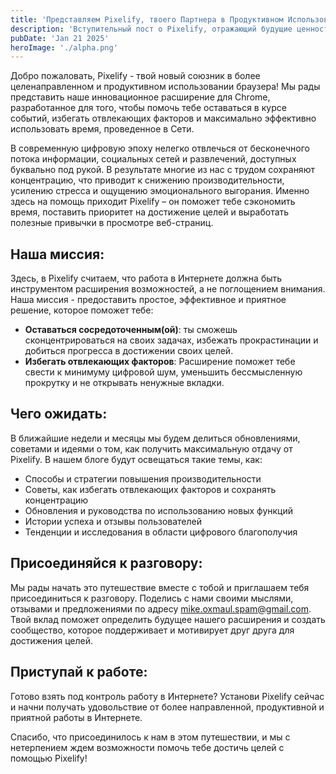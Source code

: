 ```yaml
---
title: 'Представляем Pixelify, твоего Партнера в Продуктивном Использовании Браузера'
description: 'Вступительный пост о Pixelify, отражающий будущие ценности.'
pubDate: 'Jan 21 2025'
heroImage: './alpha.png'
---
```


Добро пожаловать, Pixelify - твой новый союзник в более целенаправленном и продуктивном использовании браузера! Мы рады представить наше инновационное расширение для Chrome, разработанное для того, чтобы помочь тебе оставаться в курсе событий, избегать отвлекающих факторов и максимально эффективно использовать время, проведенное в Сети.

В современную цифровую эпоху нелегко отвлечься от бесконечного потока информации, социальных сетей и развлечений, доступных буквально под рукой. В результате многие из нас с трудом сохраняют концентрацию, что приводит к снижению производительности, усилению стресса и ощущению эмоционального выгорания. Именно здесь на помощь приходит Pixelify – он поможет тебе сэкономить время, поставить приоритет на достижение целей и выработать полезные привычки в просмотре веб-страниц.

## Наша миссия:

Здесь, в Pixelify считаем, что работа в Интернете должна быть инструментом расширения возможностей, а не поглощением внимания. Наша миссия - предоставить простое, эффективное и приятное решение, которое поможет тебе:
* **Оставаться сосредоточенным(ой)**: ты сможешь сконцентрироваться на своих задачах, избежать прокрастинации и добиться прогресса в достижении своих целей.
* **Избегать отвлекающих факторов**: Расширение поможет тебе свести к минимуму цифровой шум, уменьшить бессмысленную прокрутку и не открывать ненужные вкладки.

## Чего ожидать:

В ближайшие недели и месяцы мы будем делиться обновлениями, советами и идеями о том, как получить максимальную отдачу от Pixelify. В нашем блоге будут освещаться такие темы, как:

* Способы и стратегии повышения производительности
* Советы, как избегать отвлекающих факторов и сохранять концентрацию
* Обновления и руководства по использованию новых функций
* Истории успеха и отзывы пользователей
* Тенденции и исследования в области цифрового благополучия

## Присоединяйся к разговору:

Мы рады начать это путешествие вместе с тобой и приглашаем тебя присоединиться к разговору. Поделись с нами своими мыслями, отзывами и предложениями по адресу mike.oxmaul.spam@gmail.com. Твой вклад поможет определить будущее нашего расширения и создать сообщество, которое поддерживает и мотивирует друг друга для достижения целей.

## Приступай к работе:

Готово взять под контроль работу в Интернете? Установи Pixelify сейчас и начни получать удовольствие от более направленной, продуктивной и приятной работы в Интернете.

Спасибо, что присоединилось к нам в этом путешествии, и мы с нетерпением ждем возможности помочь тебе достичь целей с помощью Pixelify!
